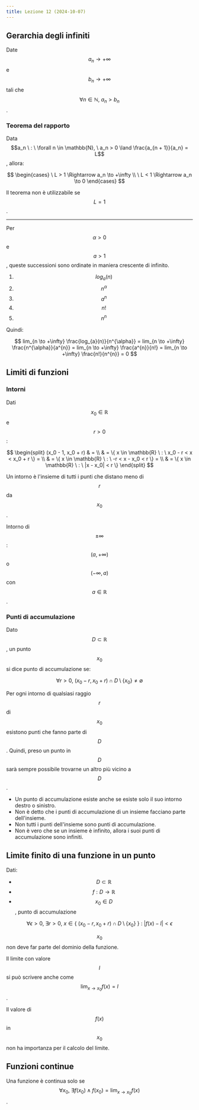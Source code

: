 ```yaml
---
title: Lezione 12 (2024-10-07)
---
```


## Gerarchia degli infiniti

Date $$a_n \to +\infty$$ e $$b_n \to +\infty$$ tali che
$$\forall n \in \mathbb{N}, \ a_n > b_n$$.

### Teorema del rapporto

Data
$$a_n \ : \ \forall n \in \mathbb{N}, \ a_n > 0 \land \frac{a_{n + 1}}{a_n} = L$$,
allora:

$$
\begin{cases}
\ L > 1 \Rightarrow a_n \to +\infty \\
\ L < 1 \Rightarrow a_n \to 0
\end{cases}
$$

Il teorema non è utilizzabile se $$L = 1$$.

---

Per $$\alpha > 0$$ e $$a > 1$$, queste successioni sono ordinate in maniera
crescente di infinito.

1. $$log_{a}(n)$$
2. $$n^{\alpha}$$
3. $$a^{n}$$
4. $$n!$$
5. $$n^{n}$$

Quindi:

$$
lim_{n \to +\infty} \frac{log_{a}(n)}{n^{\alpha}} =
lim_{n \to +\infty} \frac{n^{\alpha}}{a^{n}} =
lim_{n \to +\infty} \frac{a^{n}}{n!} =
lim_{n \to +\infty} \frac{n!}{n^{n}} = 0
$$

## Limiti di funzioni

### Intorni

Dati $$x_0 \in \mathbb{R}$$ e $$r > 0$$:

$$
\begin{split}
(x_0 - 1, x_0 + r) & = \\
& = \{ x \in \mathbb{R} \ : \ x_0 - r < x < x_0 + r \} = \\
& = \{ x \in \mathbb{R} \ : \ -r < x - x_0 < r \} = \\
& = \{ x \in \mathbb{R} \ : \ |x - x_0| < r \}
\end{split}
$$

Un intorno è l'insieme di tutti i punti che distano meno di $$r$$ da $$x_0$$.

Intorno di $$\pm\infty$$: $$(a, +\infty)$$ o $$(-\infty, a)$$ con
$$a \in \mathbb{R}$$.

### Punti di accumulazione

Dato $$D \subset \mathbb{R}$$, un punto $$x_0$$ si dice punto di accumulazione
se:

$$
\forall r > 0, \ (x_0 - r, x_0 + r) \cap D \setminus \{ x_0 \} \neq \emptyset
$$

Per ogni intorno di qualsiasi raggio $$r$$ di $$x_0$$ esistono punti che fanno
parte di $$D$$. Quindi, preso un punto in $$D$$ sarà sempre possibile trovarne
un altro più vicino a $$D$$.

- Un punto di accumulazione esiste anche se esiste solo il suo intorno destro o
  sinistro.
- Non è detto che i punti di accumulazione di un insieme facciano parte
  dell'insieme.
- Non tutti i punti dell'insieme sono punti di accumulazione.
- Non è vero che se un insieme è infinito, allora i suoi punti di accumulazione
  sono infiniti.

## Limite finito di una funzione in un punto

Dati:

- $$D \subset \mathbb{R}$$
- $$f: D \to \mathbb{R}$$
- $$x_0 \in D$$, punto di accumulazione

$$
\forall \epsilon > 0, \ \exists r > 0, \ x \in \{ \ (x_0 - r, x_0 + r) \cap D \setminus \{ x_0 \} \ \} \ : \ |f(x) - l| < \epsilon
$$

$$x_0$$ non deve far parte del dominio della funzione.

Il limite con valore $$l$$ si può scrivere anche come
$$\lim_{x \to x_0} f(x) = l$$.

Il valore di $$f(x)$$ in $$x_0$$ non ha importanza per il calcolo del limite.

## Funzioni continue

Una funzione è continua solo se
$$\forall x_0, \ \exists f(x_0) \land f(x_0) = \lim_{x \to x_0} f(x)$$.
